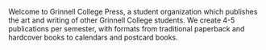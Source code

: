 Welcome to Grinnell College Press, a student organization which publishes the art and writing of other Grinnell College students. We create 4-5 publications per semester, with formats from traditional paperback and hardcover books to calendars and postcard books.
